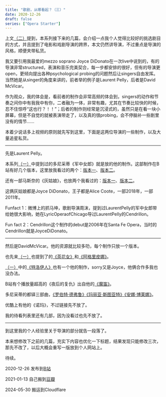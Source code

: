 ```yaml
---
title: "歌剧，从哪看起？（三）"
date: 2020-12-26
draft: false
series: ["Opera Starter"]
---
```


上文[（二）](../opera-starter-02)提到，本系列接下来的几篇，会介绍一点我个人觉得比较好的挑选剧目的方式，并且提到了电影和戏剧导演的跨界，本文仍然讲导演，不过重点是导演的风格，顺便夹带私货。

我又要引用我最爱的mezzo soprano Joyce DiDonato在一次live中说到的，有的导演非常structured，表演和音乐完美契合，每一步都安排的很好，但有的导演更open，更倾向提出各种psychological probing的问题然后让singers自由发挥。当然她是从singer的角度来讲的，前者举的例子是Laurent Pelly，后者是David McVicar。

作为观众，我的体会是，看前者的制作会非常高频的体会到，singers的动作和节奏之间你中有我我中有你，二者融为一体，非常有趣，尤其在节奏比较快的时候，忍不住惊呼“这也行？！！”；后者的制作则经常是沉浸式的，虽然只是在看一块小屏幕，但是不自觉的就被表演带走了，以及真的很probing，会不停脑补一些剧里没有的情节……

本着少说话多上视频的原则就先写到这里，下面是这两位导演的一些制作，以及大量追星私货。

---

先是Laurent Pelly。

本系列[（一）](../opera-starter-01)中提到过的多尼采蒂《军中女郎》就是放的他的制作。这部制作在B站有好几个版本，这里放我看过的两个：[版本一](https://www.bilibili.com/video/BV1va4y1J7P9)、[版本二](https://www.bilibili.com/video/BV1gb411H7fS)。

还有一部马斯奈的《灰姑娘》，也放两个我看过的：[版本一](https://www.bilibili.com/video/BV1Rt411m735)、[版本二](https://www.bilibili.com/video/BV1nz4y197kj)。

这俩灰姑娘都是Joyce DiDonato，王子都是Alice Coote，一部2018年，一部2011年。

Funfact 1：微博上的抓马坤，歌剧导演周沫，提到过LaurentPelly的军中女郎带给她很大影响，她在LyricOperaofChicago导过LaurentPelly的Cendrillon。

Fun fact 2：Cendrillon这个制作的debut是2006年在Santa Fe Opera，当时的Cendrillon就是JoyceDiDonato。

--- 

然后是DavidMcVicar。他的资源就比较多叻，每个制作只放一个版本。

也先来[（一）](../opera-starter-01)也提到了的[《茶花女》](https://www.bilibili.com/video/BV1Z4411D7tn)和[《阿格里皮娜》](https://www.bilibili.com/video/BV1g7411R7Xg)。


[（一）](../opera-starter-01)中的[《特洛伊人》](https://www.bilibili.com/video/BV14a411w74L)也有一个他的制作，sorry又是Joyce，他俩合作多我也没办法。

B站有个播放量超高的《夜后的复仇》出自他的[《魔笛》](https://www.bilibili.com/video/BV1b7411G7cg)。

多尼采蒂的都铎三部曲，[《罗伯特·德弗鲁》](https://www.bilibili.com/video/BV1v4411e77H)[《玛丽亚·斯图亚特》](https://www.bilibili.com/video/BV1VW411r7qS)[《安娜·博莱娜》](https://www.bilibili.com/video/BV13s411y7YC)。

优酷上有他的《诺玛》，不过链接先不放了。

我的待看列表里还有几部，因为没看过也先不放了。

---

到这里我的个人经验里关于导演的部分就告一段落了。

本来想修改下之前的几篇，充实下内容也优化一下标题，结果发现只能修改三次，那先不改了，以后大概会重写一版放到个人网站上。

待续。

2020-12-26 发布到[B站](https://www.bilibili.com/read/cv9004312)

2021-01-13 自己搬到[豆瓣](https://www.douban.com/note/791455298)

2024-05-30 搬运到Cloudflare
